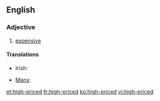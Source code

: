 ==English==

===Adjective===
{{en-adj|head=[[high]]-[[price]]d|higher-priced|highest-priced}}

# [[expensive]]

====Translations====
{{trans-top}}
* Irish: {{t|ga|mórluachach}}
{{trans-mid}}
* [[Manx]]: {{t|gv|ard-leaghoil}}
{{trans-bottom}}

[[et:high-priced]]
[[fr:high-priced]]
[[ko:high-priced]]
[[vi:high-priced]]